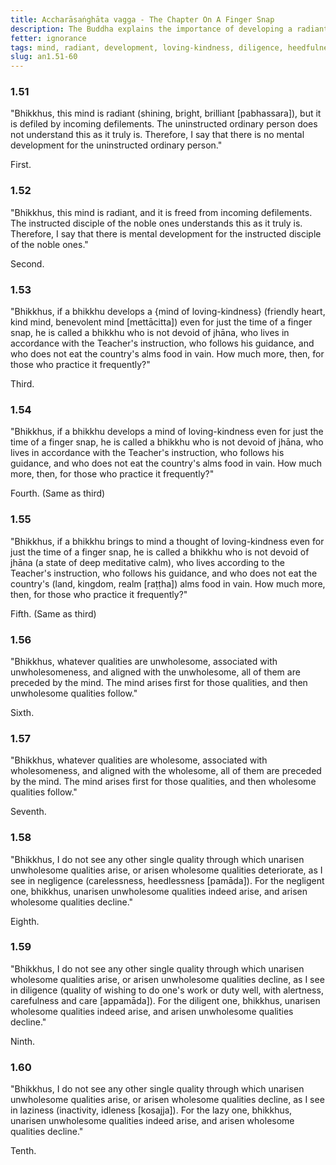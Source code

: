```yaml
---
title: Accharāsaṅghāta vagga - The Chapter On A Finger Snap
description: The Buddha explains the importance of developing a radiant mind, a mind of loving-kindness and the consequences of negligence, diligence, and laziness.
fetter: ignorance
tags: mind, radiant, development, loving-kindness, diligence, heedfulness, negligence, laziness, wholesome, unwholesome, an, an1
slug: an1.51-60
---
```


### 1.51

"Bhikkhus, this mind is radiant (shining, bright, brilliant [pabhassara]), but it is defiled by incoming defilements. The uninstructed ordinary person does not understand this as it truly is. Therefore, I say that there is no mental development for the uninstructed ordinary person."

First.

### 1.52

"Bhikkhus, this mind is radiant, and it is freed from incoming defilements. The instructed disciple of the noble ones understands this as it truly is. Therefore, I say that there is mental development for the instructed disciple of the noble ones."

Second.

### 1.53

"Bhikkhus, if a bhikkhu develops a \{mind of loving-kindness} (friendly heart, kind mind, benevolent mind [mettācitta]) even for just the time of a finger snap, he is called a bhikkhu who is not devoid of jhāna, who lives in accordance with the Teacher's instruction, who follows his guidance, and who does not eat the country's alms food in vain. How much more, then, for those who practice it frequently?"

Third.

### 1.54

"Bhikkhus, if a bhikkhu develops a mind of loving-kindness even for just the time of a finger snap, he is called a bhikkhu who is not devoid of jhāna, who lives in accordance with the Teacher's instruction, who follows his guidance, and who does not eat the country's alms food in vain. How much more, then, for those who practice it frequently?"

Fourth. (Same as third)

### 1.55

"Bhikkhus, if a bhikkhu brings to mind a thought of loving-kindness even for just the time of a finger snap, he is called a bhikkhu who is not devoid of jhāna (a state of deep meditative calm), who lives according to the Teacher's instruction, who follows his guidance, and who does not eat the country's (land, kingdom, realm [raṭṭha]) alms food in vain. How much more, then, for those who practice it frequently?"

Fifth. (Same as third)

### 1.56

"Bhikkhus, whatever qualities are unwholesome, associated with unwholesomeness, and aligned with the unwholesome, all of them are preceded by the mind. The mind arises first for those qualities, and then unwholesome qualities follow."

Sixth.

### 1.57

"Bhikkhus, whatever qualities are wholesome, associated with wholesomeness, and aligned with the wholesome, all of them are preceded by the mind. The mind arises first for those qualities, and then wholesome qualities follow."

Seventh.

### 1.58

"Bhikkhus, I do not see any other single quality through which unarisen unwholesome qualities arise, or arisen wholesome qualities deteriorate, as I see in negligence (carelessness, heedlessness [pamāda]). For the negligent one, bhikkhus, unarisen unwholesome qualities indeed arise, and arisen wholesome qualities decline."

Eighth.

### 1.59

"Bhikkhus, I do not see any other single quality through which unarisen wholesome qualities arise, or arisen unwholesome qualities decline, as I see in diligence (quality of wishing to do one's work or duty well, with alertness, carefulness and care [appamāda]). For the diligent one, bhikkhus, unarisen wholesome qualities indeed arise, and arisen unwholesome qualities decline."

Ninth.

### 1.60

"Bhikkhus, I do not see any other single quality through which unarisen unwholesome qualities arise, or arisen wholesome qualities decline, as I see in laziness (inactivity, idleness [kosajja]). For the lazy one, bhikkhus, unarisen unwholesome qualities indeed arise, and arisen wholesome qualities decline."

Tenth.